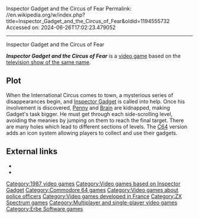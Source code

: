 Inspector Gadget and the Circus of Fear
Permalink: //en.wikipedia.org/w/index.php?title=Inspector_Gadget_and_the_Circus_of_Fear&oldid=1194555732
Accessed on: 2024-06-26T17:02:23.479052



------
Inspector Gadget and the Circus of Fear
{{Infobox video game
|title = 
|image = Inspector Gadget C64.jpg
|caption = Cover art <small>(Commodore 64)</small>
|developer = Erbe Software S.A.
|publisher = [[Krome Studios Melbourne|Melbourne House]]
|designer = 
|released = 1987
|genre = [[Platform game|Platform]]
|modes = [[Single-player video game|Single-player]], [[Multiplayer video game|multiplayer]]
|platforms = [[Commodore 64]], [[ZX Spectrum]]
}}{{No footnotes|date=May 2019}}

'''''Inspector Gadget and the Circus of Fear''''' is a [[video game]] based on the [[Inspector Gadget (1983 TV series)|television show of the same name]].

==Plot==
When the International Circus comes to town, a mysterious series of disappearances begin, and [[Inspector Gadget (character)|Inspector Gadget]] is called into help. Once his involvement is discovered, [[Penny (Inspector Gadget)|Penny]] and [[Brain (Inspector Gadget)|Brain]] are kidnapped, making Gadget's task bigger. He must get through each side-scrolling level, avoiding the meanies by jumping on them to reach the final target. There are many holes which lead to different sections of levels. The [[Commodore 64|C64]] version adds an icon system allowing players to collect and use their gadgets.

==External links==
*{{WoS_game|id=0002489}}
* {{MobyGames|id=/inspector-gadget-and-the-circus-of-fear}}

{{Inspector Gadget}}

[[Category:1987 video games]]
[[Category:Video games based on Inspector Gadget]]
[[Category:Commodore 64 games]]
[[Category:Video games about police officers]]
[[Category:Video games developed in France]]
[[Category:ZX Spectrum games]]
[[Category:Multiplayer and single-player video games]]
[[Category:Erbe Software games]]